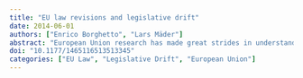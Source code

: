 ```yaml
---
title: "EU law revisions and legislative drift"
date: 2014-06-01
authors: ["Enrico Borghetto", "Lars Mäder"]
abstract: "European Union research has made great strides in understanding the dynamics of the European Union decision-making process. In contrast to this progress, the dynamics unfolding after the enactment of a European Union secondary legislative act has largely been ignored. Some of these acts remain in force in their original form for several years while others are revised soon after their enactment. What factors account for this variation? We empirically analyze the proposition that in the presence of ‘legislative drift,’ i.e. the intertemporal variation of decision-makers’ preferences, major revisions of European Union legislative acts are more likely to occur. Based on an analysis of the revision histories of 158 major European Union acts in the time period between 1958 and 2003, we find significant support for this hypothesis., European Union research has made great strides in understanding the dynamics of the European Union decision-making process. In contrast to this progress, the dynamics unfolding after the enactment of a European Union secondary legislative act has largely been ignored. Some of these acts remain in force in their original form for several years while others are revised soon after their enactment. What factors account for this variation? We empirically analyze the proposition that in the presence of ‘legislative drift,’ i.e. the intertemporal variation of decision-makers’ preferences, major revisions of European Union legislative acts are more likely to occur. Based on an analysis of the revision histories of 158 major European Union acts in the time period between 1958 and 2003, we find significant support for this hypothesis."
doi: "10.1177/1465116513513345"
categories: ["EU Law", "Legislative Drift", "European Union"]
---
```


